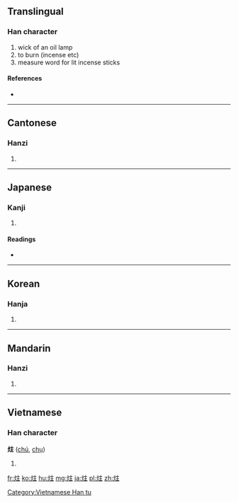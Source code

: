 ==Translingual==

===Han character===
{{Han char|rn=86|rad=火|as=05|sn=9|four=90814|canj=FYG}}

# wick of an oil lamp
# to burn (incense etc)
# measure word for lit incense sticks

====References====
* {{Han ref|kx=0669.060|dkj=18965|dj=1078.100|hdz=32196.130|uh=70B7|ud=28855|bh=CFAE|bd=53166}}

----

==Cantonese==

===Hanzi===
{{yue-hanzi|jyut=|y=jyu3}}

# {{defn|lang=yue|sort=火05}}

----

==Japanese==

===Kanji===
{{ja-kanji|grade=|rs=火05}}

# {{defn|lang=ja|sort=火05}}

====Readings====
* {{ja-readings|on=[[しゅ]] (shu)|kun=[[とうしん]] (toushin)}}

----

==Korean==

===Hanja===
{{ko-hanja|hangeul=주|eumhun=|rv=ju|mr=chu|y=cwu}}

# {{defn|lang=ko|sort=火05}}

----

==Mandarin==

===Hanzi===
{{cmn-hanzi|pin=[[zhù]] ([[zhu4]])|wg=chu<sup>4</sup>}}

# {{defn|lang=cmn|sort=火05}}

----

==Vietnamese==

===Han character===
'''炷''' ([[chú]], [[chụ]])

# {{defn|vi}}

[[Category:Vietnamese Han tu]]

[[fr:炷]]
[[ko:炷]]
[[hu:炷]]
[[mg:炷]]
[[ja:炷]]
[[pl:炷]]
[[zh:炷]]